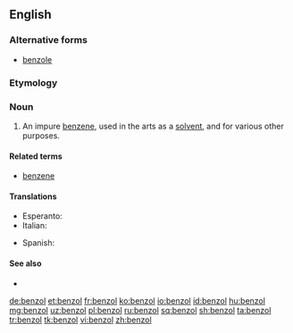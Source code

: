 ==English==

===Alternative forms===
* [[benzole]]

===Etymology===
{{confix|benzo|ol|gloss2=oil|lang=en}}

===Noun===
{{en-noun}}

# {{context|organic chemistry|lang=en}} An impure [[benzene]], used in the arts as a [[solvent]], and for various other purposes.

====Related terms====
* [[benzene]]

====Translations====
{{trans-top|an impure benzene}}
* Esperanto: {{t|eo|benzolo}}
* Italian: {{t|it|benzolo|m}}
{{trans-mid}}
* Spanish: {{t|es|benzol|m}}
{{trans-bottom}}

====See also====
* {{projectlink|wikipedia}}

[[de:benzol]]
[[et:benzol]]
[[fr:benzol]]
[[ko:benzol]]
[[io:benzol]]
[[id:benzol]]
[[hu:benzol]]
[[mg:benzol]]
[[uz:benzol]]
[[pl:benzol]]
[[ru:benzol]]
[[sq:benzol]]
[[sh:benzol]]
[[ta:benzol]]
[[tr:benzol]]
[[tk:benzol]]
[[vi:benzol]]
[[zh:benzol]]